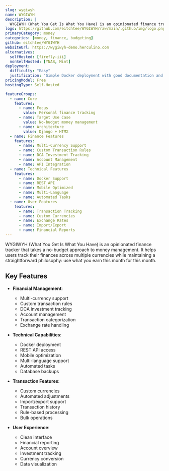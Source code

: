 ```yaml
---
slug: wygiwyh
name: WYGIWYH
description: |
  WYGIWYH (What You Get Is What You Have) is an opinionated finance tracker designed for no-budget money management, featuring multi-currency support, custom transaction rules, and built-in investment tracking.
logo: https://github.com/eitchtee/WYGIWYH/raw/main/.github/img/logo.png
primaryCategory: money
categories: [money, finance, budgeting]
github: eitchtee/WYGIWYH
websiteUrl: https://wygiwyh-demo.herculino.com
alternatives:
  selfHosted: [firefly-iii]
  nonSelfHosted: [YNAB, Mint]
deployment:
  difficulty: "Easy"
  justification: "Simple Docker deployment with good documentation and compose files available."
pricingModel: Free
hostingType: Self-Hosted

featureGroups:
  - name: Core
    features:
      - name: Focus
        value: Personal finance tracking
      - name: Target Use Case
        value: No-budget money management
      - name: Architecture
        value: Django + HTMX
  - name: Finance Features
    features:
      - name: Multi-Currency Support
      - name: Custom Transaction Rules
      - name: DCA Investment Tracking
      - name: Account Management
      - name: API Integration
  - name: Technical Features
    features:
      - name: Docker Support
      - name: REST API
      - name: Mobile Optimized
      - name: Multi-Language
      - name: Automated Tasks
  - name: User Features
    features:
      - name: Transaction Tracking
      - name: Custom Currencies
      - name: Exchange Rates
      - name: Import/Export
      - name: Financial Reports
---
```


WYGIWYH (What You Get Is What You Have) is an opinionated finance tracker that takes a no-budget approach to money management. It helps users track their finances across multiple currencies while maintaining a straightforward philosophy: use what you earn this month for this month.

## Key Features

- **Financial Management**:

  - Multi-currency support
  - Custom transaction rules
  - DCA investment tracking
  - Account management
  - Transaction categorization
  - Exchange rate handling

- **Technical Capabilities**:

  - Docker deployment
  - REST API access
  - Mobile optimization
  - Multi-language support
  - Automated tasks
  - Database backups

- **Transaction Features**:

  - Custom currencies
  - Automated adjustments
  - Import/export support
  - Transaction history
  - Rule-based processing
  - Bulk operations

- **User Experience**:
  - Clean interface
  - Financial reporting
  - Account overview
  - Investment tracking
  - Currency conversion
  - Data visualization
